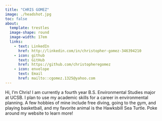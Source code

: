 ```yaml
---
title: "CHRIS GOMEZ"
image: ./headshot.jpg
toc: false
about: 
  template: trestles
  image-shape: round
  image-width: 17em
  links: 
    - text: LinkedIn
      href: http://linkedin.com/in/christopher-gomez-346394210 
    - icon: github 
      text: GitHub
      href: https://github.com/christopheregomez 
    - icon: envelope 
      text: Email
      href: mailto::cgomez.1325@yahoo.com 
---
```


Hi, I'm Chris! I am currently a fourth year B.S. Environmental Studies major at UCSB. I plan to use my academic skills for a career in environmental planning. A few hobbies of mine include free diving, going to the gym, and playing basketball, and my favorite animal is the Hawksbill Sea Turtle. Poke around my website to learn more!

